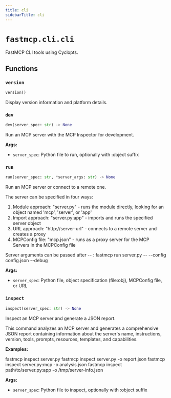 ```yaml
---
title: cli
sidebarTitle: cli
---
```


# `fastmcp.cli.cli`


FastMCP CLI tools using Cyclopts.

## Functions

### `version` <sup><a href="https://github.com/jlowin/fastmcp/blob/main/src/fastmcp/cli/cli.py#L103" target="_blank"><Icon icon="github" style="width: 14px; height: 14px;" /></a></sup>

```python
version()
```


Display version information and platform details.


### `dev` <sup><a href="https://github.com/jlowin/fastmcp/blob/main/src/fastmcp/cli/cli.py#L141" target="_blank"><Icon icon="github" style="width: 14px; height: 14px;" /></a></sup>

```python
dev(server_spec: str) -> None
```


Run an MCP server with the MCP Inspector for development.

**Args:**
- `server_spec`: Python file to run, optionally with \:object suffix


### `run` <sup><a href="https://github.com/jlowin/fastmcp/blob/main/src/fastmcp/cli/cli.py#L286" target="_blank"><Icon icon="github" style="width: 14px; height: 14px;" /></a></sup>

```python
run(server_spec: str, *server_args: str) -> None
```


Run an MCP server or connect to a remote one.

The server can be specified in four ways:
1. Module approach: "server.py" - runs the module directly, looking for an object named 'mcp', 'server', or 'app'
2. Import approach: "server.py:app" - imports and runs the specified server object
3. URL approach: "http://server-url" - connects to a remote server and creates a proxy
4. MCPConfig file: "mcp.json" - runs as a proxy server for the MCP Servers in the MCPConfig file

Server arguments can be passed after -- :
fastmcp run server.py -- --config config.json --debug

**Args:**
- `server_spec`: Python file, object specification (file\:obj), MCPConfig file, or URL


### `inspect` <sup><a href="https://github.com/jlowin/fastmcp/blob/main/src/fastmcp/cli/cli.py#L439" target="_blank"><Icon icon="github" style="width: 14px; height: 14px;" /></a></sup>

```python
inspect(server_spec: str) -> None
```


Inspect an MCP server and generate a JSON report.

This command analyzes an MCP server and generates a comprehensive JSON report
containing information about the server's name, instructions, version, tools,
prompts, resources, templates, and capabilities.

**Examples:**

fastmcp inspect server.py
fastmcp inspect server.py -o report.json
fastmcp inspect server.py:mcp -o analysis.json
fastmcp inspect path/to/server.py:app -o /tmp/server-info.json

**Args:**
- `server_spec`: Python file to inspect, optionally with \:object suffix

